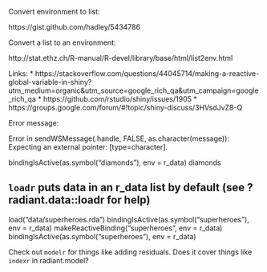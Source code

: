 
Convert environment to list:

https://gist.github.com/hadley/5434786

Convert a list to an environment:

http://stat.ethz.ch/R-manual/R-devel/library/base/html/list2env.html

Links:
* https://stackoverflow.com/questions/44045714/making-a-reactive-global-variable-in-shiny?utm_medium=organic&utm_source=google_rich_qa&utm_campaign=google_rich_qa
* https://github.com/rstudio/shiny/issues/1905
* https://groups.google.com/forum/#!topic/shiny-discuss/3HVsdJvZ8-Q


Error message:

Error in sendWSMessage(.handle, FALSE, as.character(message)): Expecting an external pointer: [type=character].


bindingIsActive(as.symbol("diamonds"), env = r_data)
diamonds

## `loadr` puts data in an r_data list by default (see ?radiant.data::loadr for help)
load("data/superheroes.rda")
bindingIsActive(as.symbol("superheroes"), env = r_data)
makeReactiveBinding("superheroes", env = r_data)
bindingIsActive(as.symbol("superheroes"), env = r_data)

Check out `modelr` for things like adding residuals. Does it cover things like `indexr` in radiant.model?

